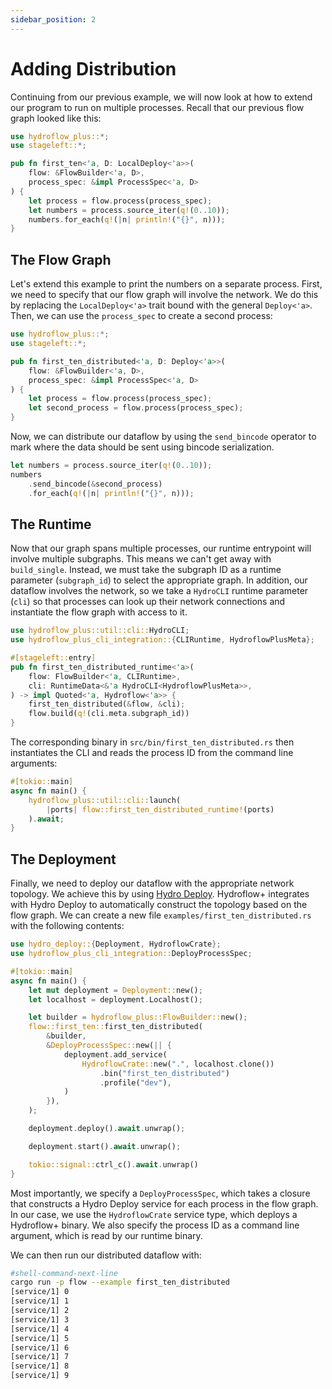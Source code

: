 ```yaml
---
sidebar_position: 2
---
```


# Adding Distribution
Continuing from our previous example, we will now look at how to extend our program to run on multiple processes. Recall that our previous flow graph looked like this:

```rust title="flow/src/first_ten.rs"
use hydroflow_plus::*;
use stageleft::*;

pub fn first_ten<'a, D: LocalDeploy<'a>>(
    flow: &FlowBuilder<'a, D>,
    process_spec: &impl ProcessSpec<'a, D>
) {
    let process = flow.process(process_spec);
    let numbers = process.source_iter(q!(0..10));
    numbers.for_each(q!(|n| println!("{}", n)));
}
```

## The Flow Graph
Let's extend this example to print the numbers on a separate process. First, we need to specify that our flow graph will involve the network. We do this by replacing the `LocalDeploy<'a>` trait bound with the general `Deploy<'a>`. Then, we can use the `process_spec` to create a second process:
```rust title="flow/src/first_ten_distributed.rs"
use hydroflow_plus::*;
use stageleft::*;

pub fn first_ten_distributed<'a, D: Deploy<'a>>(
    flow: &FlowBuilder<'a, D>,
    process_spec: &impl ProcessSpec<'a, D>
) {
    let process = flow.process(process_spec);
    let second_process = flow.process(process_spec);
}
```

Now, we can distribute our dataflow by using the `send_bincode` operator to mark where the data should be sent using bincode serialization.

```rust
let numbers = process.source_iter(q!(0..10));
numbers
    .send_bincode(&second_process)
    .for_each(q!(|n| println!("{}", n)));
```

## The Runtime
Now that our graph spans multiple processes, our runtime entrypoint will involve multiple subgraphs. This means we can't get away with `build_single`. Instead, we must take the subgraph ID as a runtime parameter (`subgraph_id`) to select the appropriate graph. In addition, our dataflow involves the network, so we take a `HydroCLI` runtime parameter (`cli`) so that processes can look up their network connections and instantiate the flow graph with access to it.

```rust title="flow/src/first_ten_distributed.rs"
use hydroflow_plus::util::cli::HydroCLI;
use hydroflow_plus_cli_integration::{CLIRuntime, HydroflowPlusMeta};

#[stageleft::entry]
pub fn first_ten_distributed_runtime<'a>(
    flow: FlowBuilder<'a, CLIRuntime>,
    cli: RuntimeData<&'a HydroCLI<HydroflowPlusMeta>>,
) -> impl Quoted<'a, Hydroflow<'a>> {
    first_ten_distributed(&flow, &cli);
    flow.build(q!(cli.meta.subgraph_id))
}
```

The corresponding binary in `src/bin/first_ten_distributed.rs` then instantiates the CLI and reads the process ID from the command line arguments:

```rust title="flow/src/bin/first_ten_distributed.rs"
#[tokio::main]
async fn main() {
    hydroflow_plus::util::cli::launch(
        |ports| flow::first_ten_distributed_runtime!(ports)
    ).await;
}
```

## The Deployment
Finally, we need to deploy our dataflow with the appropriate network topology. We achieve this by using [Hydro Deploy](../../deploy/index.md). Hydroflow+ integrates with Hydro Deploy to automatically construct the topology based on the flow graph. We can create a new file `examples/first_ten_distributed.rs` with the following contents:

```rust title="flow/examples/first_ten_distributed.rs"
use hydro_deploy::{Deployment, HydroflowCrate};
use hydroflow_plus_cli_integration::DeployProcessSpec;

#[tokio::main]
async fn main() {
    let mut deployment = Deployment::new();
    let localhost = deployment.Localhost();

    let builder = hydroflow_plus::FlowBuilder::new();
    flow::first_ten::first_ten_distributed(
        &builder,
        &DeployProcessSpec::new(|| {
            deployment.add_service(
                HydroflowCrate::new(".", localhost.clone())
                    .bin("first_ten_distributed")
                    .profile("dev"),
            )
        }),
    );

    deployment.deploy().await.unwrap();

    deployment.start().await.unwrap();

    tokio::signal::ctrl_c().await.unwrap()
}
```

Most importantly, we specify a `DeployProcessSpec`, which takes a closure that constructs a Hydro Deploy service for each process in the flow graph. In our case, we use the `HydroflowCrate` service type, which deploys a Hydroflow+ binary. We also specify the process ID as a command line argument, which is read by our runtime binary.

We can then run our distributed dataflow with:

```bash
#shell-command-next-line
cargo run -p flow --example first_ten_distributed
[service/1] 0
[service/1] 1
[service/1] 2
[service/1] 3
[service/1] 4
[service/1] 5
[service/1] 6
[service/1] 7
[service/1] 8
[service/1] 9
```
